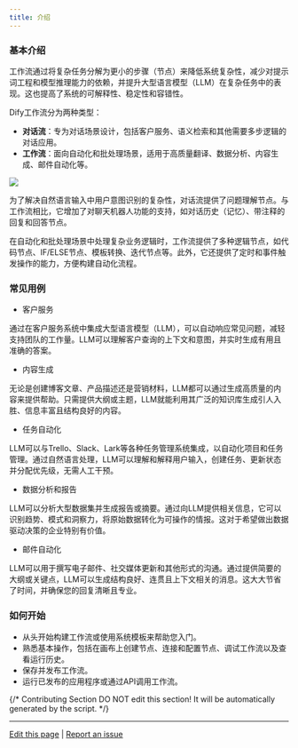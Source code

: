 ```yaml
---
title: 介绍
---
```


### 基本介绍

工作流通过将复杂任务分解为更小的步骤（节点）来降低系统复杂性，减少对提示词工程和模型推理能力的依赖，并提升大型语言模型（LLM）在复杂任务中的表现。这也提高了系统的可解释性、稳定性和容错性。

Dify工作流分为两种类型：

* **对话流**：专为对话场景设计，包括客户服务、语义检索和其他需要多步逻辑的对话应用。
* **工作流**：面向自动化和批处理场景，适用于高质量翻译、数据分析、内容生成、邮件自动化等。

![](https://assets-docs.dify.ai/dify-enterprise-mintlify/en/guides/workflow/65e9ed3fb88e03f631b3862acc2479e4.png)

为了解决自然语言输入中用户意图识别的复杂性，对话流提供了问题理解节点。与工作流相比，它增加了对聊天机器人功能的支持，如对话历史（记忆）、带注释的回复和回答节点。

在自动化和批处理场景中处理复杂业务逻辑时，工作流提供了多种逻辑节点，如代码节点、IF/ELSE节点、模板转换、迭代节点等。此外，它还提供了定时和事件触发操作的能力，方便构建自动化流程。

### 常见用例

* 客户服务

通过在客户服务系统中集成大型语言模型（LLM），可以自动响应常见问题，减轻支持团队的工作量。LLM可以理解客户查询的上下文和意图，并实时生成有用且准确的答案。

* 内容生成

无论是创建博客文章、产品描述还是营销材料，LLM都可以通过生成高质量的内容来提供帮助。只需提供大纲或主题，LLM就能利用其广泛的知识库生成引人入胜、信息丰富且结构良好的内容。

* 任务自动化

LLM可以与Trello、Slack、Lark等各种任务管理系统集成，以自动化项目和任务管理。通过自然语言处理，LLM可以理解和解释用户输入，创建任务、更新状态并分配优先级，无需人工干预。

* 数据分析和报告

LLM可以分析大型数据集并生成报告或摘要。通过向LLM提供相关信息，它可以识别趋势、模式和洞察力，将原始数据转化为可操作的情报。这对于希望做出数据驱动决策的企业特别有价值。

* 邮件自动化

LLM可以用于撰写电子邮件、社交媒体更新和其他形式的沟通。通过提供简要的大纲或关键点，LLM可以生成结构良好、连贯且上下文相关的消息。这大大节省了时间，并确保您的回复清晰且专业。

### 如何开始

* 从头开始构建工作流或使用系统模板来帮助您入门。
* 熟悉基本操作，包括在画布上创建节点、连接和配置节点、调试工作流以及查看运行历史。
* 保存并发布工作流。
* 运行已发布的应用程序或通过API调用工作流。

{/*
Contributing Section
DO NOT edit this section!
It will be automatically generated by the script.
*/}

---

[Edit this page](https://github.com/langgenius/dify-docs/edit/main/en/guides/workflow/README.mdx) | [Report an issue](https://github.com/langgenius/dify-docs/issues/new?template=docs.yml)
